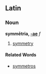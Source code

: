 ==Latin==
===Noun===
'''symmētria, [[Wiktionary Appendix:Latin first declension|-ae]]''' ''f''

#[[symmetry]]
====Related Words====
*[[symmetros]]